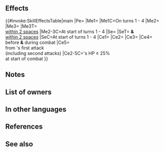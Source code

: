 {{Weapon Infobox
|tagid=SID_ニザヴェリルの弩弓
|intID=4231
|userVersion1=Bow
|userVersion2=Arrow
|exclusive=1
|weaponType=Bow
|cost=400
|might=14
|range=2
|cooldown=-1
|effectiveness=Flying
|effect=Accelerates Special trigger (cooldown count-1).<br>Effective against flying foes.<br><br>Enables【Canto (Dist. +1; Max ４)】<br>during turns 1 through 4.<br><br>At the start of turns 1 through 4, grants Special cooldown count-3 to unit, grants Special cooldown count-1 to allies within 2 spaces of unit (excluding unit), and grants 【Hexblade】to unit and allies within 2 spaces of unit.<br><br>At start of combat, if unit's HP ≥ 25%, grants Atk/Spd+6 to unit, grants bonus to unit's Atk/Spd = 20% of unit's Spd at start of combat, unit deals damage = 20% of unit's Spd (including when dealing damage with a Special triggered before combat), and reduces damage from foe's first attack by 30% during combat ("first attack" normally means only the first strike; for effects that grant "unit attacks twice," it means the first and second strikes).<br><br>【Canto (Dist. +1; Max ４)】<br>After an attack, Assist skill, or structure destruction, unit can move spaces = number of spaces from start position to end position of unit before the above, +1. (Max ４.)<br><br>(Unit moves according to movement type. Once per turn. Cannot attack or assist. Only highest value applied. Does not stack. After moving, if a skill that grants another action would be triggered (like with Galeforce), Canto will trigger after the granted action. Unit's base movement has no effect on movement granted. Cannot warp (using skills like Wings of Mercy) a distance greater than unit would be able to move with normal Canto movement.)<br><br>【Hexblade】<br>Calculates damage using the lower of foe's Def or Res during combat for 1 turn (including damage dealt by Specials before combat).
|required=Silver Bow
|properties=random_owner
}}
==Effects==
{{#invoke:SkillEffectsTable|main
|Pe={{Eft|Accelerates Special}}
|Me1={{Eft|Canto|Dist. +1; max 4}}
|Me1C=On turns 1 - 4
|Me2={{Eft|Reduce Cooldown|3}}
|Me3={{Eft|Reduce Cooldown|1}}
|Me3T={{Tgt|Allies}}<br>[[within 2 spaces]]
|Me2-3C=At start of turns 1 - 4
|Se={{SEt|Hexblade}}
|SeT={{Tgt|Unit}} '''&''' {{Tgt|Allies}}<br>[[within 2 spaces]]
|SeC=At start of turns 1 - 4
|Ce1={{Eft|Effectiveness|{{Mt|Flying}}}}
|Ce2={{Eft|Temporary buffs|Atk/Spd|6}}
|Ce3={{Eft|Temporary buffs|Atk/Spd|20% of {{Tgt|Unit}}'s Spd<br>at start of combat}}
|Ce4={{Eft|Damage Boost|20% of {{Tgt|Unit}}'s Spd}}<br>before '''&''' during combat
|Ce5={{Eft|Damage Reduction|30%}}<br>from {{Tgt|Foe}}'s first attack<br>(including second attacks)
|Ce2-5C={{Tgt|Unit}}'s HP ≥ 25%<br>at start of combat
}}

==Notes==
{{Effective damage bonus|flying}}
{{Canto|Dist. +1; max 4}}
{{Start of turn Special modification}}
{{Hexblade}}
{{Temporary buffs}}
{{At start of combat}}
{{DamageBoost}}
{{DamagePercentageReduction}}

==List of owners==
{{Skill Hero List}}
==In other languages==
{{OtherLanguages
|japanese=ニザヴェリルの弩弓
|german=Niðavellir-Ballista
|spanishEU=Balista Niðavellir
|spanishLA=Balista Niðavellir
|french=Baliste Niðavellir
|italian=Ballista nanica
|chineseTW=尼德威阿爾的弩弓
|portuguese=Balista Niðavellir
}}
==References==
<references/>
==See also==
{{See also skills|cond=(Description LIKE '%during turns 1 through 4%' OR Description LIKE '%【Hexblade】%') AND (Exclusive=1 AND Name NOT LIKE '%+' AND Properties HOLDS NOT 'arcane')}}
{{Weapons Navbox}}